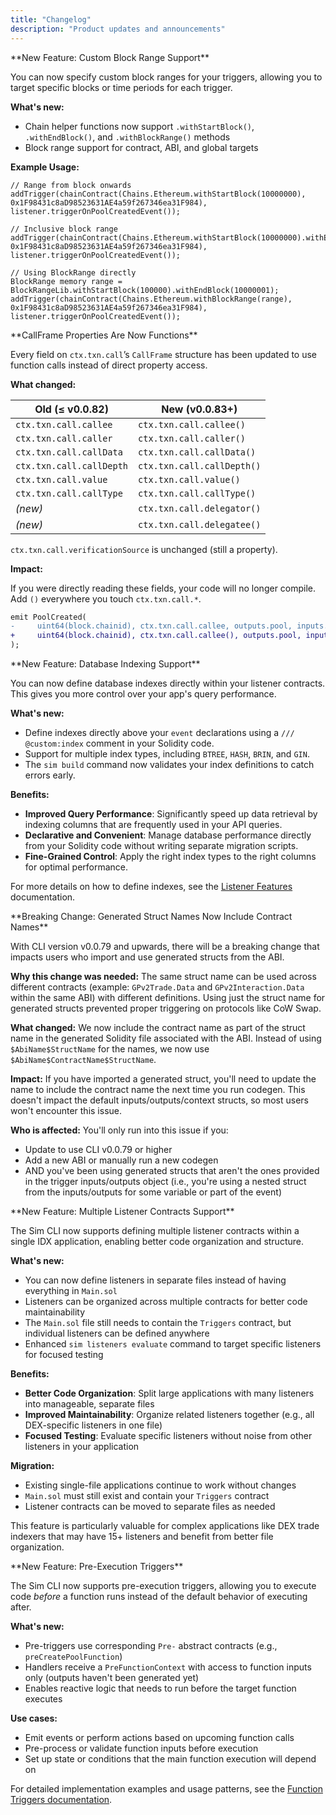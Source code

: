 ```yaml
---
title: "Changelog"
description: "Product updates and announcements"
---
```


<Update label="August 5, 2025" description="CLI v0.0.86">
  **New Feature: Custom Block Range Support**

  You can now specify custom block ranges for your triggers, allowing you to target specific blocks or time periods for each trigger.

  **What's new:**
  
  - Chain helper functions now support `.withStartBlock()`, `.withEndBlock()`, and `.withBlockRange()` methods
  - Block range support for contract, ABI, and global targets

  **Example Usage:**

  ```solidity
  // Range from block onwards
  addTrigger(chainContract(Chains.Ethereum.withStartBlock(10000000), 0x1F98431c8aD98523631AE4a59f267346ea31F984), listener.triggerOnPoolCreatedEvent());
  
  // Inclusive block range
  addTrigger(chainContract(Chains.Ethereum.withStartBlock(10000000).withEndBlock(10000001), 0x1F98431c8aD98523631AE4a59f267346ea31F984), listener.triggerOnPoolCreatedEvent());
  
  // Using BlockRange directly
  BlockRange memory range = BlockRangeLib.withStartBlock(100000).withEndBlock(10000001);
  addTrigger(chainContract(Chains.Ethereum.withBlockRange(range), 0x1F98431c8aD98523631AE4a59f267346ea31F984), listener.triggerOnPoolCreatedEvent());
  ```
</Update>

<Update label="July 25, 2025" description="CLI v0.0.83">
  **CallFrame Properties Are Now Functions**

  Every field on `ctx.txn.call`’s `CallFrame` structure has been updated to use function calls instead of direct property access.

  **What changed:**

  | Old (≤ v0.0.82)          | New (v0.0.83+)             |
  | ------------------------ | -------------------------- |
  | `ctx.txn.call.callee`    | `ctx.txn.call.callee()`    |
  | `ctx.txn.call.caller`    | `ctx.txn.call.caller()`    |
  | `ctx.txn.call.callData`  | `ctx.txn.call.callData()`  |
  | `ctx.txn.call.callDepth` | `ctx.txn.call.callDepth()` |
  | `ctx.txn.call.value`     | `ctx.txn.call.value()`     |
  | `ctx.txn.call.callType`  | `ctx.txn.call.callType()`  |
  | *(new)*                  | `ctx.txn.call.delegator()` |
  | *(new)*                  | `ctx.txn.call.delegatee()` |

  `ctx.txn.call.verificationSource` is unchanged (still a property).

  **Impact:**

  If you were directly reading these fields, your code will no longer compile. Add `()` everywhere you touch `ctx.txn.call.*`.

  ```diff Example (UniswapV3Factory Listener)
  emit PoolCreated(
  -     uint64(block.chainid), ctx.txn.call.callee, outputs.pool, inputs.tokenA, inputs.tokenB, inputs.fee
  +     uint64(block.chainid), ctx.txn.call.callee(), outputs.pool, inputs.tokenA, inputs.tokenB, inputs.fee
  );
  ```
  
</Update>

<Update label="July 23, 2025" description="CLI v0.0.82">
  **New Feature: Database Indexing Support**

  You can now define database indexes directly within your listener contracts. This gives you more control over your app's query performance.

  **What's new:**
  
  - Define indexes directly above your `event` declarations using a `/// @custom:index` comment in your Solidity code.
  - Support for multiple index types, including `BTREE`, `HASH`, `BRIN`, and `GIN`.
  - The `sim build` command now validates your index definitions to catch errors early.

  **Benefits:**

  - **Improved Query Performance**: Significantly speed up data retrieval by indexing columns that are frequently used in your API queries.
  - **Declarative and Convenient**: Manage database performance directly from your Solidity code without writing separate migration scripts.
  - **Fine-Grained Control**: Apply the right index types to the right columns for optimal performance.

  For more details on how to define indexes, see the [Listener Features](/idx/listener/features#db-indexes) documentation.
</Update>

<Update label="July 16, 2025" description="CLI v0.0.79">
  **Breaking Change: Generated Struct Names Now Include Contract Names**

  With CLI version v0.0.79 and upwards, there will be a breaking change that impacts users who import and use generated structs from the ABI.

  **Why this change was needed:**
  The same struct name can be used across different contracts (example: `GPv2Trade.Data` and `GPv2Interaction.Data` within the same ABI) with different definitions. Using just the struct name for generated structs prevented proper triggering on protocols like CoW Swap.

  **What changed:**
  We now include the contract name as part of the struct name in the generated Solidity file associated with the ABI. Instead of using `$AbiName$StructName` for the names, we now use `$AbiName$ContractName$StructName`.

  **Impact:**
  If you have imported a generated struct, you'll need to update the name to include the contract name the next time you run codegen. This doesn't impact the default inputs/outputs/context structs, so most users won't encounter this issue.

  **Who is affected:**
  You'll only run into this issue if you:
  - Update to use CLI v0.0.79 or higher
  - Add a new ABI or manually run a new codegen
  - AND you've been using generated structs that aren't the ones provided in the trigger inputs/outputs object (i.e., you're using a nested struct from the inputs/outputs for some variable or part of the event)
</Update>

<Update label="July 15, 2025" description="CLI v0.0.78">
  **New Feature: Multiple Listener Contracts Support**

  The Sim CLI now supports defining multiple listener contracts within a single IDX application, enabling better code organization and structure.

  **What's new:**
  - You can now define listeners in separate files instead of having everything in `Main.sol`
  - Listeners can be organized across multiple contracts for better code maintainability
  - The `Main.sol` file still needs to contain the `Triggers` contract, but individual listeners can be defined anywhere
  - Enhanced `sim listeners evaluate` command to target specific listeners for focused testing

  **Benefits:**
  - **Better Code Organization**: Split large applications with many listeners into manageable, separate files
  - **Improved Maintainability**: Organize related listeners together (e.g., all DEX-specific listeners in one file)
  - **Focused Testing**: Evaluate specific listeners without noise from other listeners in your application

  **Migration:**
  - Existing single-file applications continue to work without changes
  - `Main.sol` must still exist and contain your `Triggers` contract
  - Listener contracts can be moved to separate files as needed

  This feature is particularly valuable for complex applications like DEX trade indexers that may have 15+ listeners and benefit from better file organization.
</Update>

<Update label="July 4, 2025" description="CLI v0.0.73">
  **New Feature: Pre-Execution Triggers**

  The Sim CLI now supports pre-execution triggers, allowing you to execute code _before_ a function runs instead of the default behavior of executing after.

  **What's new:**
  - Pre-triggers use corresponding `Pre-` abstract contracts (e.g., `preCreatePoolFunction`)
  - Handlers receive a `PreFunctionContext` with access to function inputs only (outputs haven't been generated yet)
  - Enables reactive logic that needs to run before the target function executes

  **Use cases:**
  - Emit events or perform actions based on upcoming function calls
  - Pre-process or validate function inputs before execution
  - Set up state or conditions that the main function execution will depend on

  For detailed implementation examples and usage patterns, see the [Function Triggers documentation](/idx/listener#function-triggers).
</Update>
